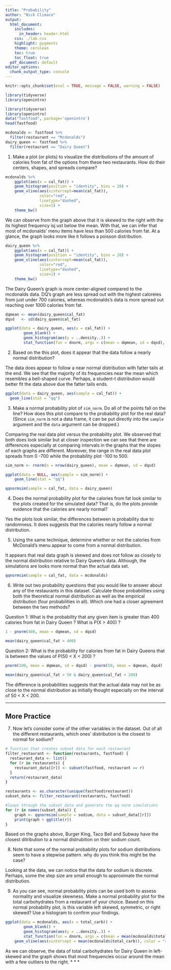 ```yaml
---
title: "Probability"
author: "Nick Climaco"
output:
  html_document:
    includes:
      in_header: header.html
    css: ./lab.css
    highlight: pygments
    theme: cerulean
    toc: true
    toc_float: true
  pdf_document: default
editor_options: 
  chunk_output_type: console
---
```


```r
knitr::opts_chunk$set(eval = TRUE, message = FALSE, warning = FALSE)
```

```r
library(tidyverse)
library(openintro)
```

```r
library(tidyverse)
library(openintro)
data("fastfood", package='openintro')
head(fastfood)
```


```r
mcdonalds <- fastfood %>%
  filter(restaurant == "Mcdonalds")
dairy_queen <- fastfood %>%
  filter(restaurant == "Dairy Queen")
```

1.  Make a plot (or plots) to visualize the distributions of the amount of calories from fat of the options from these two restaurants.  How do their centers, shapes, and spreads compare?

```r
mcdonalds %>% 
    ggplot(aes(x = cal_fat)) +
    geom_histogram(position = "identity", bins = 20) +
    geom_vline(aes(xintercept=mean(cal_fat)), 
               color="red", 
               linetype="dashed", 
               size=1) +
    theme_bw()
```
We can observe from the graph above that it is skewed to the right with the its highest frequency isj ust below the mean. With that, we can infer that most of mcdonalds' menu items have less than 500 calories from fat. At a glance, the graph looks more like it follows a poisson distribution.
```r
dairy_queen %>% 
    ggplot(aes(x = cal_fat)) +
    geom_histogram(position = "identity", bins = 20) +
    geom_vline(aes(xintercept=mean(cal_fat)), 
               color="red", 
               linetype="dashed", 
               size=1) +
    theme_bw()
```
The Dairy Queen's graph is more center-aligned compared to the mcdonalds data. DQ's graph are less spread out with the highest caloreies from just under 700 calories, whereas mcdonalds's data is more spread out reaching over 1000 calories from fat.

```r
dqmean <- mean(dairy_queen$cal_fat)
dqsd   <- sd(dairy_queen$cal_fat)
```

```r
ggplot(data = dairy_queen, aes(x = cal_fat)) +
        geom_blank() +
        geom_histogram(aes(y = ..density..)) +
        stat_function(fun = dnorm, args = c(mean = dqmean, sd = dqsd), col = "tomato")
```

2.  Based on the this plot, does it appear that the data follow a nearly normal 
    distribution?

The data does appear to follow a near normal distribution with fatter tails at the end. We see that the majority of its frequencies near the mean which resembles a bell-shaped curve. Perhaps, a student-t distribution would better fit the data above due the fatter tails ends.

```r
ggplot(data = dairy_queen, aes(sample = cal_fat)) + 
  geom_line(stat = "qq")
```

3.  Make a normal probability plot of `sim_norm`.  Do all of the points fall on the line?  How does this plot compare to the probability plot for the real data? (Since `sim_norm` is not a data frame, it can be put directly into the `sample` argument and the `data` argument can be dropped.)

Comparing the real data plot versus the probability plot. We observed that both does look similar but at closer inspection we can see that there are differences especially at comparing intervals in the graphs that the slopes of each graphs are different. Moreover, the range in the real data plot spreads from 0 -700 while the probability plot -100 to 500.

```r
sim_norm <- rnorm(n = nrow(dairy_queen), mean = dqmean, sd = dqsd)
```

```r
ggplot(data = NULL, aes(sample = sim_norm)) + 
    geom_line(stat = "qq")
```
```r
qqnormsim(sample = cal_fat, data = dairy_queen)
```
4.  Does the normal probability plot for the calories from fat look similar to the plots created for the simulated data?  That is, do the plots provide evidence that the calories are nearly normal?

Yes the plots look similar, the differences between is probability due to randomness. It does suggests that the calories nearly follow a normal distribution.   

5.  Using the same technique, determine whether or not the calories from McDonald's
    menu appear to come from a normal distribution.

It appears that real data graph is skewed and does not follow as closely to the normal distribution relative to Dairy Queen's data. Although, the simulations are looks more normal than the actual data set.

```r
qqnormsim(sample = cal_fat, data = mcdonalds)
```

6.  Write out two probability questions that you would like to answer about any of the restaurants in this dataset.  Calculate those probabilities using both the theoretical normal distribution as well as the empirical distribution (four probabilities in all).  Which one had a closer agreement between the two methods?

Question 1:
What is the probability that any given item is greater than 400 calories from fat in Dairy Queen ? 
What is P(X > 400) ?

```r
1 - pnorm(400, mean = dqmean, sd = dqsd)
```
```r
mean(dairy_queen$cal_fat > 400)
```


Question 2:
What is the probability for calories from fat in Dairy Queens that is between the values of 
P(50 < X < 200) ?

```r
pnorm(200, mean = dqmean, sd = dqsd) - pnorm(50, mean = dqmean, dqsd)
```
```r
mean(dairy_queen$cal_fat > 50 & dairy_queen$cal_fat < 200)
```

The difference is probabilities suggests that the actual data may not be as close to the normal distribution as initially thought especially on the interval of 50 < X < 200.

* * *

## More Practice

7.  Now let's consider some of the other variables in the dataset.  Out of all the different restaurants, which ones' distribution is the closest to normal for sodium?

```r
# function that creates subset data for each restaurant
filter_restaurant <- function(restaurants, fastfood) {
  restaurant_data <- list()
  for (r in restaurants) {
    restaurant_data[[r]] <- subset(fastfood, restaurant == r)
  }
  return(restaurant_data)
}
```

```r
restaurants <- as.character(unique(fastfood$restaurant))
subset_data <- filter_restaurant(restaurants, fastfood)
```

```r
#loops through the subset_data and generate the qq norm simulations
for (r in names(subset_data)) {
    graph <- qqnormsim(sample = sodium, data = subset_data[[r]])
    print(graph + ggtitle(r))
}
```
 
Based on the graphs above, Burger King, Taco Bell and Subway have the closest ditribution to a normal distrubition on their sodium count.
 
8.  Note that some of the normal probability plots for sodium distributions seem to have a stepwise pattern. why do you think this might be the case?

Looking at the data, we can notice that the data for sodium is discrete. Perhaps, some the step size are small enough to approximate the normal distribution.

9.  As you can see, normal probability plots can be used both to assess normality and visualize skewness.  Make a normal probability plot for the total carbohydrates from a restaurant of your choice.  Based on this normal probability plot, is this variable left skewed, symmetric, or right skewed? Use a histogram to confirm your findings.
```r
ggplot(data = mcdonalds, aes(x = total_carb)) +
        geom_blank() +
        geom_histogram(aes(y = ..density..)) +
        stat_function(fun = dnorm, args = c(mean = mean(mcdonalds$total_carb), sd = sd(mcdonalds$total_carb)), col = "tomato") + 
    geom_vline(aes(xintercept = mean(mcdonalds$total_carb)), color = "red")
```

As we can observe, the data of total carbohydrates for Dairy Queen in left-skewed and the graph shows that most frequencies occur around the mean with a few outliers to the right.
* * *
